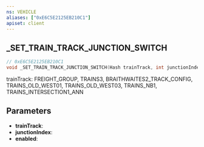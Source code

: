 ```yaml
---
ns: VEHICLE
aliases: ["0xE6C5E2125EB210C1"]
apiset: client
---
```

## _SET_TRAIN_TRACK_JUNCTION_SWITCH

```c
// 0xE6C5E2125EB210C1
void _SET_TRAIN_TRACK_JUNCTION_SWITCH(Hash trainTrack, int junctionIndex, BOOL enabled);
```

trainTrack: FREIGHT_GROUP, TRAINS3, BRAITHWAITES2_TRACK_CONFIG, TRAINS_OLD_WEST01, TRAINS_OLD_WEST03, TRAINS_NB1, TRAINS_INTERSECTION1_ANN

## Parameters
* **trainTrack**:
* **junctionIndex**:
* **enabled**: